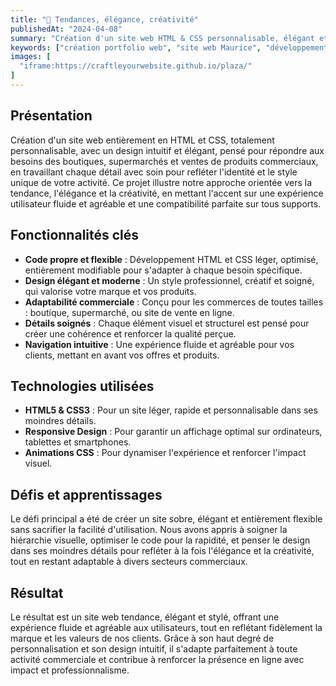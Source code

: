 ```yaml
---
title: "👠 Tendances, élégance, créativité"
publishedAt: "2024-04-08"
summary: "Création d'un site web HTML & CSS personnalisable, élégant et moderne, pensé pour boutiques, supermarchés et commerces, avec expérience utilisateur fluide et design adaptable à tous supports."
keywords: ["création portfolio web", "site web Maurice", "développement web", "design moderne", "site vitrine", "SEO Maurice"]
images: [
  "iframe:https://craftleyourwebsite.github.io/plaza/"
]
---
```


## Présentation

Création d'un site web entièrement en HTML et CSS, totalement personnalisable, avec un design intuitif et élégant, pensé pour répondre aux besoins des boutiques, supermarchés et ventes de produits commerciaux, en travaillant chaque détail avec soin pour refléter l'identité et le style unique de votre activité. Ce projet illustre notre approche orientée vers la tendance, l'élégance et la créativité, en mettant l'accent sur une expérience utilisateur fluide et agréable et une compatibilité parfaite sur tous supports.

## Fonctionnalités clés

- **Code propre et flexible** : Développement HTML et CSS léger, optimisé, entièrement modifiable pour s'adapter à chaque besoin spécifique.
- **Design élégant et moderne** : Un style professionnel, créatif et soigné, qui valorise votre marque et vos produits.
- **Adaptabilité commerciale** : Conçu pour les commerces de toutes tailles : boutique, supermarché, ou site de vente en ligne.
- **Détails soignés** : Chaque élément visuel et structurel est pensé pour créer une cohérence et renforcer la qualité perçue.
- **Navigation intuitive** : Une expérience fluide et agréable pour vos clients, mettant en avant vos offres et produits.

## Technologies utilisées

- **HTML5 & CSS3** : Pour un site léger, rapide et personnalisable dans ses moindres détails.
- **Responsive Design** : Pour garantir un affichage optimal sur ordinateurs, tablettes et smartphones.
- **Animations CSS** : Pour dynamiser l'expérience et renforcer l'impact visuel.

## Défis et apprentissages

Le défi principal a été de créer un site sobre, élégant et entièrement flexible sans sacrifier la facilité d'utilisation. Nous avons appris à soigner la hiérarchie visuelle, optimiser le code pour la rapidité, et penser le design dans ses moindres détails pour refléter à la fois l'élégance et la créativité, tout en restant adaptable à divers secteurs commerciaux.

## Résultat

Le résultat est un site web tendance, élégant et stylé, offrant une expérience fluide et agréable aux utilisateurs, tout en reflétant fidèlement la marque et les valeurs de nos clients. Grâce à son haut degré de personnalisation et son design intuitif, il s'adapte parfaitement à toute activité commerciale et contribue à renforcer la présence en ligne avec impact et professionnalisme.